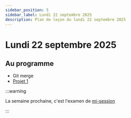 ```yaml
---
sidebar_position: 5
sidebar_label: Lundi 22 septembre 2025
description: Plan de leçon du lundi 22 septembre 2025
---
```


# Lundi 22 septembre 2025

## Au programme

- Git merge
- [Projet 1](../evaluations/projet_1.mdx)

:::warning

La semaine prochaine, c'est l'examen de [mi-session](../evaluations/examen_mi_session.mdx)

:::